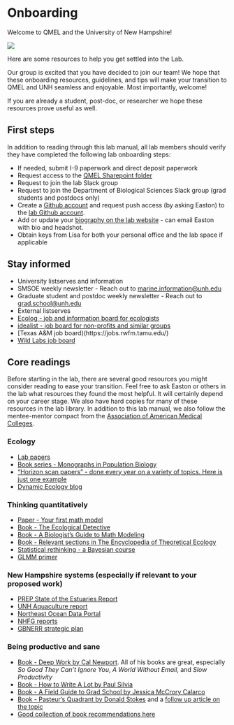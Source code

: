 # Onboarding {#onboarding}

Welcome to QMEL and the University of New Hampshire!

![](img/forestgump.gif)

Here are some resources to help you get settled into the Lab.  

Our group is excited that you have decided to join our team! We hope that these onboarding resources, guidelines, and tips will make your transition to QMEL and UNH seamless and enjoyable. Most importantly, welcome!  

If you are already a student, post-doc, or researcher we hope these resources prove useful as well.  

## First steps

In addition to reading through this lab manual, all lab members should verify they have completed the following lab onboarding steps:

- If needed, submit I-9 paperwork and direct deposit paperwork
- Request access to the [QMEL Sharepoint folder](https://universitysystemnh.sharepoint.com/teams/QuantMarineEcologyLab/SitePages/ProjectHome.aspx)
- Request to join the lab Slack group
- Request to join the Department of Biological Sciences Slack group (grad students and postdocs only)
- Create a [Github account](https://github.com/) and request push access (by asking Easton) to the [lab Github account](https://github.com/QuantMarineEcoLab).
- Add or update your [biography on the lab website](https://quantmarineecolab.github.io/team/) - can email Easton with bio and headshot. 
- Obtain keys from Lisa for both your personal office and the lab space if applicable

## Stay informed 

- University listserves and information
 * SMSOE weekly newsletter - Reach out to [marine.information@unh.edu](mailto:marine.information@unh.edu)  
 * Graduate student and postdoc weekly newsletter - Reach out to [grad.school@unh.edu](mailto:grad.school@unh.edu)  
- External listserves
 * [Ecolog - job and information board for ecologists](https://esa.org/membership/ecolog/)  
 * [idealist - job board for non-profits and similar groups](https://www.idealist.org/en)  
 * [Texas A&M job board)(https://jobs.rwfm.tamu.edu/)
 * [Wild Labs job board](https://wildlabs.net/resources)


## Core readings

Before starting in the lab, there are several good resources you might consider reading to ease your transition. Feel free to ask Easton or others in the lab what resources they found the most helpful. It will certainly depend on your career stage. We also have hard copies for many of these resources in the lab library. In addition to this lab manual, we also follow the mentee-mentor compact from the [Association of American Medical Colleges](https://store.aamc.org/downloadable/download/sample/sample_id/99/).

### Ecology

- [Lab papers](https://quantmarineecolab.github.io/publications/)
- [Book series - Monographs in Population Biology](https://press.princeton.edu/series/monographs-in-population-biology?srsltid=AfmBOoqkv1gGzkg26PKr3E_-jybPuH_EOJbaaiUoARjeUaEaKzb4Ndfz)
- ["Horizon scan papers" - done every year on a variety of topics. Here is just one example](https://www.cell.com/trends/ecology-evolution/fulltext/S0169-5347(19)30299-X?dgcid=raven_jbs_etoc_email)
- [Dynamic Ecology blog](https://dynamicecology.wordpress.com/)

### Thinking quantitatively

- [Paper - Your first math model](https://journals.plos.org/ploscompbiol/article?id=10.1371/journal.pcbi.1008539)
- [Book - The Ecological Detective](https://press.princeton.edu/books/paperback/9780691034973/the-ecological-detective?srsltid=AfmBOorWhtoC1RHcY3t5ahaqXNOGS93DuGb_D9TgZpb1K1D9kdhDOCmX)
- [Book - A Biologist's Guide to Math Modeling](https://press.princeton.edu/books/hardcover/9780691123448/a-biologists-guide-to-mathematical-modeling-in-ecology-and-evolution?srsltid=AfmBOooMlBswx-iP8Lebg6NcCY-u_xtggCamTJQFzQiz17e4zXy0dXNO)
- [Book - Relevant sections in The Encyclopedia of Theoretical Ecology](https://press.princeton.edu/books/hardcover/9780691123448/a-biologists-guide-to-mathematical-modeling-in-ecology-and-evolution?srsltid=AfmBOooMlBswx-iP8Lebg6NcCY-u_xtggCamTJQFzQiz17e4zXy0dXNO)
- [Statistical rethinking - a Bayesian course](https://xcelab.net/rm/)
- [GLMM primer](https://www.sciencedirect.com/science/article/pii/S0169534709000196?via%3Dihub)



### New Hampshire systems (especially if relevant to your proposed work)

- [PREP State of the Estuaries Report](https://www.stateofourestuaries.org/2023-reports/sooe-report)
- [UNH Aquaculture report](https://colsa.unh.edu/new-hampshire-agricultural-experiment-station/latest-research/inspired-research-reports-nh-agricultural-experiment-station/inspired-aquaculture-report-2024)
- [Northeast Ocean Data Portal](https://www.northeastoceandata.org/)
- [NHFG reports](https://www.wildlife.nh.gov/saltwater-fisheries-new-hampshire/marine-fisheries-research-surveys-and-reports)
- [GBNERR strategic plan](https://www.greatbay.org/wp-content/uploads/2020/01/GBNERR-2020-2025-Mgmt-Plan-DRAFT-01-23-20-LoRez-2.pdf)


### Being productive and sane 

- [Book - Deep Work by Cal Newport](https://www.amazon.com/Deep-Work-Focused-Success-Distracted/dp/1455586692). All of his books are great, especially *So Good They Can't Ignore You*, *A World Without Email*, and *Slow Productivity*
- [Book - How to Write A Lot by Paul Silvia](https://www.amazon.com/How-Write-Lot-Practical-Productive/dp/1591477433)
- [Book - A Field Guide to Grad School by Jessica McCrory Calarco](https://press.princeton.edu/books/paperback/9780691201092/a-field-guide-to-grad-school)
- [Book - Pasteur’s Quadrant by Donald Stokes](https://www.brookings.edu/books/pasteurs-quadrant/) and a [follow up article on the topic](https://academic.oup.com/pnasnexus/article/1/3/pgac092/6615485)
- [Good collection of book recommendations here](https://fromphdtolife.com/resources/recommended-reading/)









